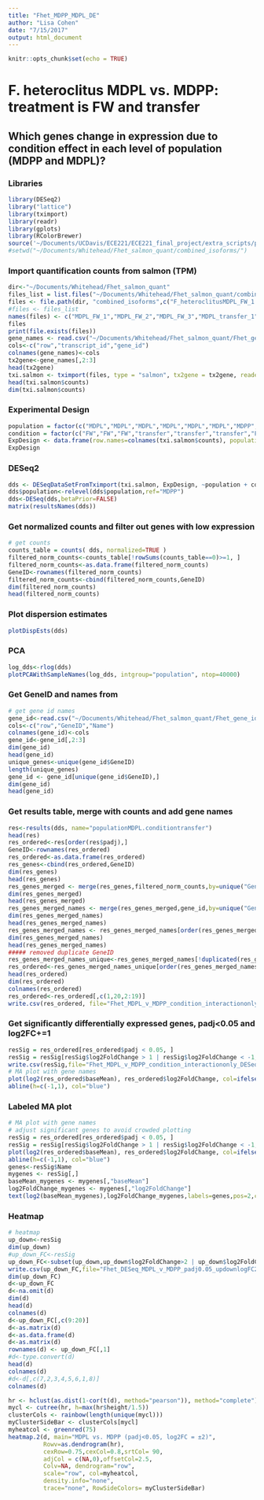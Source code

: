 ```yaml
---
title: "Fhet_MDPP_MDPL_DE"
author: "Lisa Cohen"
date: "7/15/2017"
output: html_document
---
```


```r
knitr::opts_chunk$set(echo = TRUE)
```

# F. heteroclitus MDPL vs. MDPP: treatment is FW and transfer

## Which genes change in expression due to condition effect in each level of population (MDPP and MDPL)?

### Libraries
```r
library(DESeq2)
library("lattice")
library(tximport)
library(readr)
library(gplots)
library(RColorBrewer)
source('~/Documents/UCDavis/ECE221/ECE221_final_project/extra_scripts/plotPCAWithSampleNames.R')
#setwd("~/Documents/Whitehead/Fhet_salmon_quant/combined_isoforms/")
```
### Import quantification counts from salmon (TPM)
```r
dir<-"~/Documents/Whitehead/Fhet_salmon_quant"
files_list = list.files("~/Documents/Whitehead/Fhet_salmon_quant/combined_isoforms/")
files <- file.path(dir, "combined_isoforms",c("F_heteroclitusMDPL_FW_1.quant","F_heteroclitusMDPL_FW_2.quant","F_heteroclitusMDPL_FW_3.quant","F_heteroclitusMDPL_transfer_1.quant","F_heteroclitusMDPL_transfer_2.quant","F_heteroclitusMDPL_transfer_3.quant","F_heteroclitusMDPP_FW_1.quant","F_heteroclitusMDPP_FW_2.quant","F_heteroclitusMDPP_FW_3.quant","F_heteroclitusMDPP_transfer_1.quant","F_heteroclitusMDPP_transfer_2.quant","F_heteroclitusMDPP_transfer_3.quant"), "quant.sf")
#files <- files_list
names(files) <- c("MDPL_FW_1","MDPL_FW_2","MDPL_FW_3","MDPL_transfer_1","MDPL_transfer_2","MDPL_transfer_3","MDPP_FW_1","MDPP_FW_2","MDPP_FW_3","MDPP_transfer_1","MDPP_transfer_2","MDPP_transfer_3")
files
print(file.exists(files))
gene_names <- read.csv("~/Documents/Whitehead/Fhet_salmon_quant/Fhet_gene_transcript_names.csv")
cols<-c("row","transcript_id","gene_id")
colnames(gene_names)<-cols
tx2gene<-gene_names[,2:3]
head(tx2gene)
txi.salmon <- tximport(files, type = "salmon", tx2gene = tx2gene, reader = read_tsv)
head(txi.salmon$counts)
dim(txi.salmon$counts)
```
### Experimental Design

```r
population = factor(c("MDPL","MDPL","MDPL","MDPL","MDPL","MDPL","MDPP","MDPP","MDPP","MDPP","MDPP","MDPP"))
condition = factor(c("FW","FW","FW","transfer","transfer","transfer","FW","FW","FW","transfer","transfer","transfer"))
ExpDesign <- data.frame(row.names=colnames(txi.salmon$counts), population = population,condition=condition)
ExpDesign
```

### DESeq2
```r
dds <- DESeqDataSetFromTximport(txi.salmon, ExpDesign, ~population + condition + population:condition)
dds$population<-relevel(dds$population,ref="MDPP")
dds<-DESeq(dds,betaPrior=FALSE)
matrix(resultsNames(dds))
```

### Get normalized counts and filter out genes with low expression 
```r
# get counts
counts_table = counts( dds, normalized=TRUE )
filtered_norm_counts<-counts_table[!rowSums(counts_table==0)>=1, ]
filtered_norm_counts<-as.data.frame(filtered_norm_counts)
GeneID<-rownames(filtered_norm_counts)
filtered_norm_counts<-cbind(filtered_norm_counts,GeneID)
dim(filtered_norm_counts)
head(filtered_norm_counts)
```
### Plot dispersion estimates
```r
plotDispEsts(dds)
```

### PCA
```r
log_dds<-rlog(dds)
plotPCAWithSampleNames(log_dds, intgroup="population", ntop=40000)
```

### Get GeneID and names from 
```r
# get gene id names
gene_id<-read.csv("~/Documents/Whitehead/Fhet_salmon_quant/Fhet_gene_id_clean.csv")
cols<-c("row","GeneID","Name")
colnames(gene_id)<-cols
gene_id<-gene_id[,2:3]
dim(gene_id)
head(gene_id)
unique_genes<-unique(gene_id$GeneID)
length(unique_genes)
gene_id <- gene_id[unique(gene_id$GeneID),]
dim(gene_id)
head(gene_id)
```
### Get results table, merge with counts and add gene names
```r
res<-results(dds, name="populationMDPL.conditiontransfer")
head(res)
res_ordered<-res[order(res$padj),]
GeneID<-rownames(res_ordered)
res_ordered<-as.data.frame(res_ordered)
res_genes<-cbind(res_ordered,GeneID)
dim(res_genes)
head(res_genes)
res_genes_merged <- merge(res_genes,filtered_norm_counts,by=unique("GeneID"))
dim(res_genes_merged)
head(res_genes_merged)
res_genes_merged_names <- merge(res_genes_merged,gene_id,by=unique("GeneID"))
dim(res_genes_merged_names)
head(res_genes_merged_names)
res_genes_merged_names <- res_genes_merged_names[order(res_genes_merged_names$padj),]
dim(res_genes_merged_names)
head(res_genes_merged_names)
##### removed duplicate GeneID
res_genes_merged_names_unique<-res_genes_merged_names[!duplicated(res_genes_merged_names$GeneID),]
res_ordered<-res_genes_merged_names_unique[order(res_genes_merged_names_unique$padj),]
head(res_ordered)
dim(res_ordered)
colnames(res_ordered)
res_ordered<-res_ordered[,c(1,20,2:19)]
write.csv(res_ordered, file="Fhet_MDPL_v_MDPP_condition_interactiononly_DESeq2_all.csv" )
```

### Get significantly differentially expressed genes, padj<0.05 and log2FC+=1
```r
resSig = res_ordered[res_ordered$padj < 0.05, ]
resSig = resSig[resSig$log2FoldChange > 1 | resSig$log2FoldChange < -1,]
write.csv(resSig,file="Fhet_MDPL_v_MDPP_condition_interactiononly_DESeq_padj0.05_log2FC1.csv")
# MA plot with gene names
plot(log2(res_ordered$baseMean), res_ordered$log2FoldChange, col=ifelse(res_ordered$padj < 0.05, "red","gray67"),main="MDPL vs. MDPP (padj<0.05, log2FC = ±1)",xlim=c(1,20),pch=20,cex=1,ylim=c(-12,12))
abline(h=c(-1,1), col="blue")
```


### Labeled MA plot

```r
# MA plot with gene names
# adjust significant genes to avoid crowded plotting
resSig = res_ordered[res_ordered$padj < 0.05, ]
resSig = resSig[resSig$log2FoldChange > 1 | resSig$log2FoldChange < -1,]
plot(log2(res_ordered$baseMean), res_ordered$log2FoldChange, col=ifelse(res_ordered$padj < 0.05, "red","gray67"),main="MDPL vs. transfer (padj<0.05, log2FC = ±1)",xlim=c(1,20),pch=20,cex=1,ylim=c(-12,12))
abline(h=c(-1,1), col="blue")
genes<-resSig$Name
mygenes <- resSig[,]
baseMean_mygenes <- mygenes[,"baseMean"]
log2FoldChange_mygenes <- mygenes[,"log2FoldChange"]
text(log2(baseMean_mygenes),log2FoldChange_mygenes,labels=genes,pos=2,cex=0.60)
```

### Heatmap

```r
# heatmap
up_down<-resSig
dim(up_down)
#up_down_FC<-resSig
up_down_FC<-subset(up_down,up_down$log2FoldChange>2 | up_down$log2FoldChange< -2)
write.csv(up_down_FC,file="Fhet_DESeq_MDPL_v_MDPP_padj0.05_updownlogFC2.csv")
dim(up_down_FC)
d<-up_down_FC
d<-na.omit(d)
dim(d)
head(d)
colnames(d)
d<-up_down_FC[,c(9:20)]
d<-as.matrix(d)
d<-as.data.frame(d)
d<-as.matrix(d)
rownames(d) <- up_down_FC[,1]
#d<-type.convert(d)
head(d)
colnames(d)
#d<-d[,c(7,2,3,4,5,6,1,8)]
colnames(d)

hr <- hclust(as.dist(1-cor(t(d), method="pearson")), method="complete")
mycl <- cutree(hr, h=max(hr$height/1.5))
clusterCols <- rainbow(length(unique(mycl)))
myClusterSideBar <- clusterCols[mycl]
myheatcol <- greenred(75)
heatmap.2(d, main="MDPL vs. MDPP (padj<0.05, log2FC = ±2)", 
          Rowv=as.dendrogram(hr),
          cexRow=0.75,cexCol=0.8,srtCol= 90,
          adjCol = c(NA,0),offsetCol=2.5, 
          Colv=NA, dendrogram="row", 
          scale="row", col=myheatcol, 
          density.info="none", 
          trace="none", RowSideColors= myClusterSideBar)
```